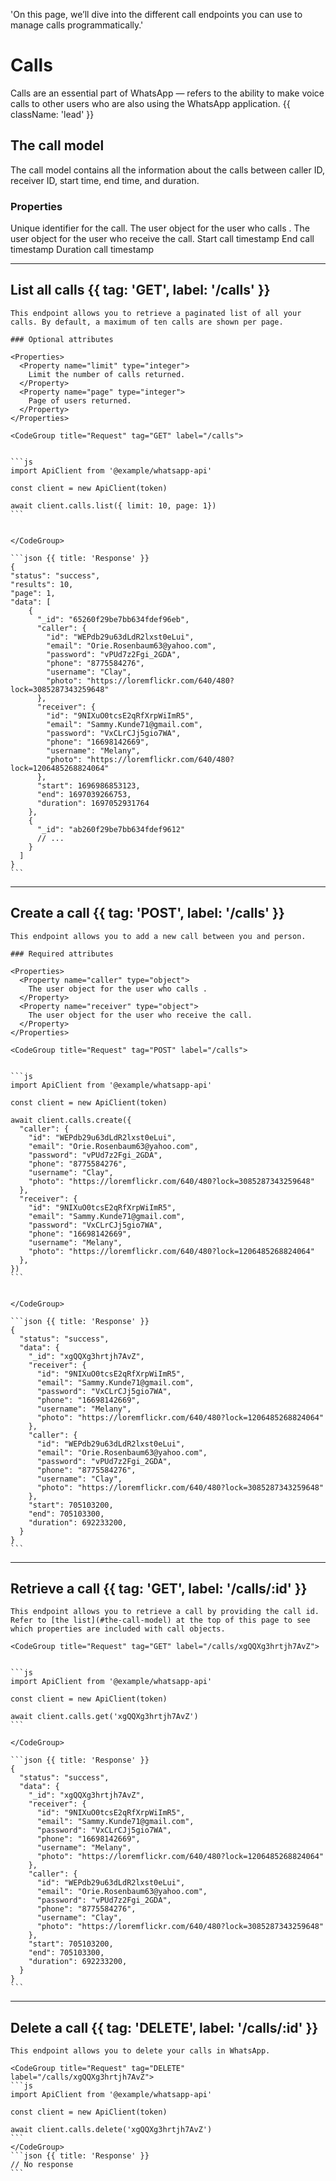   'On this page, we’ll dive into the different call endpoints you can use to manage calls programmatically.'

# Calls

Calls are an essential part of WhatsApp — refers to the ability to make voice calls to other users who are also using the WhatsApp application. {{ className: 'lead' }}

## The call model

The call model contains all the information about the calls between caller ID, receiver ID, start time, end time, and duration.

### Properties

<Properties>
  <Property name="_id" type="string">
    Unique identifier for the call.
  </Property>
  <Property name="caller" type="object">
    The user object for the user who calls .
  </Property>
  <Property name="receiver" type="object">
    The user object for the user who receive the call.
  </Property>
  <Property name="start" type="timestamp">
    Start call timestamp
  </Property>
  <Property name="end" type="timestamp">
    End call timestamp
  </Property>
  <Property name="duration" type="timestamp">
    Duration call timestamp
  </Property>
</Properties>

---

## List all calls {{ tag: 'GET', label: '/calls' }}

<Row>
  <Col>

    This endpoint allows you to retrieve a paginated list of all your calls. By default, a maximum of ten calls are shown per page.

    ### Optional attributes

    <Properties>
      <Property name="limit" type="integer">
        Limit the number of calls returned.
      </Property>
      <Property name="page" type="integer">
        Page of users returned.
      </Property>
    </Properties>

  </Col>
  <Col sticky>

    <CodeGroup title="Request" tag="GET" label="/calls">


    ```js
    import ApiClient from '@example/whatsapp-api'

    const client = new ApiClient(token)

    await client.calls.list({ limit: 10, page: 1})
    ```


    </CodeGroup>

    ```json {{ title: 'Response' }}
    {
    "status": "success",
    "results": 10,
    "page": 1,
    "data": [
        {
          "_id": "65260f29be7bb634fdef96eb",
          "caller": {
            "id": "WEPdb29u63dLdR2lxst0eLui",
            "email": "Orie.Rosenbaum63@yahoo.com",
            "password": "vPUd7z2Fgi_2GDA",
            "phone": "8775584276",
            "username": "Clay",
            "photo": "https://loremflickr.com/640/480?lock=3085287343259648"
          },
          "receiver": {
            "id": "9NIXuO0tcsE2qRfXrpWiImR5",
            "email": "Sammy.Kunde71@gmail.com",
            "password": "VxCLrCJj5gio7WA",
            "phone": "16698142669",
            "username": "Melany",
            "photo": "https://loremflickr.com/640/480?lock=1206485268824064"
          },
          "start": 1696986853123,
          "end": 1697039266753,
          "duration": 1697052931764
        },
        {
          "_id": "ab260f29be7bb634fdef9612"
          // ...
        }
      ]
    }
    ```

  </Col>
</Row>

---

## Create a call {{ tag: 'POST', label: '/calls' }}

<Row>
  <Col>

    This endpoint allows you to add a new call between you and person.

    ### Required attributes

    <Properties>
      <Property name="caller" type="object">
        The user object for the user who calls .
      </Property>
      <Property name="receiver" type="object">
        The user object for the user who receive the call.
      </Property>
    </Properties>

  </Col>
  <Col sticky>

    <CodeGroup title="Request" tag="POST" label="/calls">


    ```js
    import ApiClient from '@example/whatsapp-api'

    const client = new ApiClient(token)

    await client.calls.create({
      "caller": {
        "id": "WEPdb29u63dLdR2lxst0eLui",
        "email": "Orie.Rosenbaum63@yahoo.com",
        "password": "vPUd7z2Fgi_2GDA",
        "phone": "8775584276",
        "username": "Clay",
        "photo": "https://loremflickr.com/640/480?lock=3085287343259648"
      },
      "receiver": {
        "id": "9NIXuO0tcsE2qRfXrpWiImR5",
        "email": "Sammy.Kunde71@gmail.com",
        "password": "VxCLrCJj5gio7WA",
        "phone": "16698142669",
        "username": "Melany",
        "photo": "https://loremflickr.com/640/480?lock=1206485268824064"
      },
    })
    ```


    </CodeGroup>

    ```json {{ title: 'Response' }}
    {
      "status": "success",
      "data": {
        "_id": "xgQQXg3hrtjh7AvZ",
        "receiver": {
          "id": "9NIXuO0tcsE2qRfXrpWiImR5",
          "email": "Sammy.Kunde71@gmail.com",
          "password": "VxCLrCJj5gio7WA",
          "phone": "16698142669",
          "username": "Melany",
          "photo": "https://loremflickr.com/640/480?lock=1206485268824064"
        },
        "caller": {
          "id": "WEPdb29u63dLdR2lxst0eLui",
          "email": "Orie.Rosenbaum63@yahoo.com",
          "password": "vPUd7z2Fgi_2GDA",
          "phone": "8775584276",
          "username": "Clay",
          "photo": "https://loremflickr.com/640/480?lock=3085287343259648"
        },
        "start": 705103200,
        "end": 705103300,
        "duration": 692233200,
      }
    }
    ```

  </Col>
</Row>

---

## Retrieve a call {{ tag: 'GET', label: '/calls/:id' }}

<Row>
  <Col>

    This endpoint allows you to retrieve a call by providing the call id. Refer to [the list](#the-call-model) at the top of this page to see which properties are included with call objects.

  </Col>
  <Col sticky>

    <CodeGroup title="Request" tag="GET" label="/calls/xgQQXg3hrtjh7AvZ">


    ```js
    import ApiClient from '@example/whatsapp-api'

    const client = new ApiClient(token)

    await client.calls.get('xgQQXg3hrtjh7AvZ')
    ```

    </CodeGroup>

    ```json {{ title: 'Response' }}
    {
      "status": "success",
      "data": {
        "_id": "xgQQXg3hrtjh7AvZ",
        "receiver": {
          "id": "9NIXuO0tcsE2qRfXrpWiImR5",
          "email": "Sammy.Kunde71@gmail.com",
          "password": "VxCLrCJj5gio7WA",
          "phone": "16698142669",
          "username": "Melany",
          "photo": "https://loremflickr.com/640/480?lock=1206485268824064"
        },
        "caller": {
          "id": "WEPdb29u63dLdR2lxst0eLui",
          "email": "Orie.Rosenbaum63@yahoo.com",
          "password": "vPUd7z2Fgi_2GDA",
          "phone": "8775584276",
          "username": "Clay",
          "photo": "https://loremflickr.com/640/480?lock=3085287343259648"
        },
        "start": 705103200,
        "end": 705103300,
        "duration": 692233200,
      }
    }
    ```

  </Col>
</Row>

---

## Delete a call {{ tag: 'DELETE', label: '/calls/:id' }}

<Row>
  <Col>

    This endpoint allows you to delete your calls in WhatsApp.

  </Col>
  <Col sticky>

    <CodeGroup title="Request" tag="DELETE" label="/calls/xgQQXg3hrtjh7AvZ">
    ```js
    import ApiClient from '@example/whatsapp-api'

    const client = new ApiClient(token)

    await client.calls.delete('xgQQXg3hrtjh7AvZ')
    ```
    </CodeGroup>
    ```json {{ title: 'Response' }}
    // No response
    ```

  </Col>
</Row>
